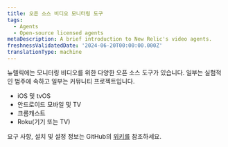 ```yaml
---
title: 오픈 소스 비디오 모니터링 도구
tags:
  - Agents
  - Open-source licensed agents
metaDescription: A brief introduction to New Relic's video agents.
freshnessValidatedDate: '2024-06-20T00:00:00.000Z'
translationType: machine
---
```


뉴렐릭에는 모니터링 비디오를 위한 다양한 오픈 소스 도구가 있습니다. 일부는 실험적인 범주에 속하고 일부는 커뮤니티 프로젝트입니다.

* iOS 및 tvOS
* 안드로이드 모바일 및 TV
* 크롬캐스트
* Roku(기기 또는 TV)

요구 사항, 설치 및 설정 정보는 GitHub의 [위키를](https://github.com/newrelic-experimental/video-documentation/wiki) 참조하세요.
